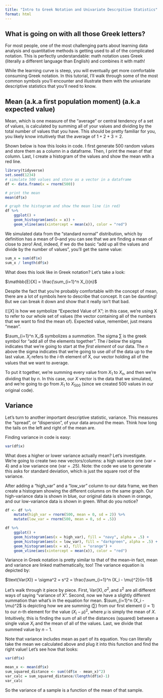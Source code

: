 ```yaml
---
title: "Intro to Greek Notation and Univariate Descrpitive Statistics"
format: html
---
```

## What is going on with all those Greek letters?
For most people, one of the most challenging parts about learning data analysis and quantitative methods is getting used to all of the complicated notation. This is perfectly understandable: math notation uses Greek (literally a different language than English) and combines it with math! 

While the learning curve is steep, you will eventually get more comfortable consuming Greek notation. In this tutorial, I'll walk through some of the most common symbols you'll encounter and illustrate them with the univariate descriptive statistics that you'll need to know. 

## Mean (a.k.a first population moment) (a.k.a expected value)

Mean, which is one measure of the "average" or central tendency of a set of values, is calculated by summing all of your values and dividing by the total number of values that you have. This should be pretty familiar for you, you likely know intuitively that the average of $1 + 2 + 3 = 2$. 

Shown below is how this looks in code. I first generate 500 random values and store them as a column in a dataframe. Then, I print the mean of that column. Last, I create a histogram of the values and show the mean wtih a red line.

```r

library(tidyverse)
set.seed(1234)
# simulate 500 values and store as a vector in a dataframe
df <- data.frame(x = rnorm(500))

# print the mean
mean(df$x)

# graph the histogram and show the mean line (in red)
df %>% 
    ggplot() + 
    geom_histogram(aes(x = x)) + 
    geom_vline(aes(xintercept = mean(x)), color = "red")

```

We simulated data from the "standard normal" distribution, which by definition has a mean of 0--and you can see that we are finding a mean of close to zero!  And, indeed, if we do the basic "add up all the values and divide by the number of values", you'll get the same value:

```r
sum_x = sum(df$x)
sum_x / length(df$x)
```

What does this look like in Greek notation? Let's take a look:

$\mathbb{E}[X] = \frac{\sum_{i=1}^n X_i}{n}$

Despite the fact that you're probably comfortable with the concept of mean, there are a lot of symbols here to describe that concept. It can be daunting! But we can break it down and show that it really isn't that bad.

$\mathbb{E}[X]$ is how we symbolize "Expected Value of X"; in this case, we're using X to refer to our whole set of values (the vector containing all of the numbers that we want to find the mean of). Expected value, remember, just means "mean". 

$\sum_{i=1}^n X_i$ symbolizes a _summation_. The sigma $\sum$ is the greek symbol for "add all of the elements together". The $i$ below the sigma indicates that we're going to start at the _first element_ of our data. The $n$ above the sigma indicates that we're going to use _all_ of the data up to the last value. $X_i$ refers to the $i$-th element of X, our vector holding all of the values that we want to average.

To put it together, we're summing every value from $X_1$ to $X_n$, and then we're dividing that by $n$. In this case, our $X$ vector is the data that we simulated, and we're going to go from $X_1$ to $X_500$ (since we created 500 values in our original code). 

## Variance

Let's turn to another important descriptive statistic, variance. This measures the "spread", or "dispersion", of your data around the mean. Think how long the tails on the left and right of the mean are. 

Finding variance in code is easy:

```r
var(df$x)
```

What does a higher or lower variance actually mean? Let's investigate. We're going to create two new vectors/columns: a high variance one (var = 4) and a low variance one (var = .25). Note: the code we use to generate this asks for standard deviation, which is just the square root of the variance. 

After adding a "high_var" and a "low_var" column to our data frame, we then create a histogram showing the different columns on the same graph. Our high-variance data is shown in blue, our original data is shown in orange, and our low-variance data is shown in green. What do you notice?

```r
df <- df %>% 
    mutate(high_var = rnorm(500, mean = 0, sd = 2)) %>% 
    mutate(low_var = rnorm(500, mean = 0, sd = .5))

df %>% 
    ggplot() + 
    geom_histogram(aes(x = high_var), fill = "navy", alpha = .5) +
    geom_histogram(aes(x = low_var), fill = "darkgreen", alpha = .5) +
    geom_histogram(aes(x = x), fill = "orange") + 
    geom_vline(aes(xintercept = mean(x)), color = "red")
```

Variance in Greek notation is pretty similar to that of the mean--in fact, mean and variance are linked mathematically, too! The variance equation is depicted by:

$\text{Var(X)} = \sigma^2 = s^2 = \frac{\sum_{i=1}^n (X_i - \mu)^2}{n-1}$

Let's walk through it piece by piece. First, $\text{Var(X)}, \sigma^2, \text{and } s^2$ are all different ways of saying "variance of X". Second, now we have a slightly different summation than what's in the equation for mean. $\sum_{i=1}^n (X_i - \mu)^2$ is depicting how we are summing ($\sum$) from our first element ($i=1$) to our $n$-th element for the value $(X_i - \mu)^2$, where $\mu$ is simply the mean of $X$. Intuitively, this is finding the sum of all of the distances (squared) between a single value $X_i$ and the mean of all of the values. Last, we divide that summed value by $n-1$. 

Note that variance includes mean as part of its equation. You can literally take the mean we calculated above and plug it into this function and find the right value! Let's see how that looks:

```r
var(df$x)

mean_x <- mean(df$x)
sum_squared_distance <- sum((df$x - mean_x)^2)
var_calc = sum_squared_distance/(length(df$x)-1)
var_calc
```

So the variance of a sample is a function of the mean of that sample.

